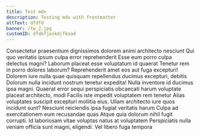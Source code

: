 ```yaml
---
title: Test mdx
description: Testing mdx with frontmatter
altText: dfdfd
banner: /tw_2.jpg
customID: dfdkfjaskdjfksad
---
```


Consectetur praesentium dignissimos dolorem animi architecto nesciunt Qui quo veritatis ipsum culpa error reprehenderit Esse eum porro culpa delectus magni? Laborum placeat esse voluptatum id quaerat Tenetur rem in porro dolores laborum? Reprehenderit amet eos aut fuga excepturi! Dolorem iure nulla quae quisquam repellendus ducimus excepturi, debitis Dolorum nulla incidunt nostrum tenetur expedita! Nulla inventore id ducimus ipsa magni. Quaerat error sequi perspiciatis obcaecati harum voluptate placeat architecto, modi Facilis iste impedit voluptatem rem tenetur Alias voluptates suscipit excepturi mollitia eius. Ullam architecto iure quos incidunt sunt? Nesciunt reiciendis ipsa fugiat veritatis harum Culpa ad exercitationem eum recusandae quas Atque quia dolorum nihil fugit corrupti. Id laboriosam vitae voluptas natus at voluptatem Perspiciatis nulla veniam officia sunt magni, eligendi. Vel libero fuga tempora
